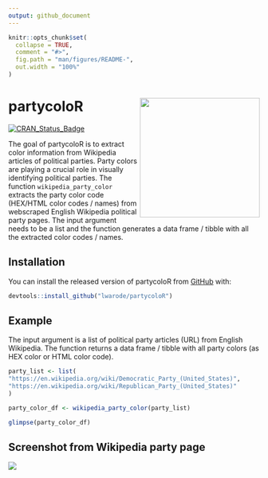 ```yaml
---
output: github_document
---
```


<!-- README.md is generated from README.Rmd. Please edit that file -->

```r
knitr::opts_chunk$set(
  collapse = TRUE,
  comment = "#>",
  fig.path = "man/figures/README-",
  out.width = "100%"
)
```

# partycoloR <img src="partycoloR_sticker.png" align="right" alt="" width="240" />

[![CRAN_Status_Badge](http://www.r-pkg.org/badges/version/partycoloR?color=brightgreen)](https://cran.r-project.org/package=partycoloR)

The goal of partycoloR is to extract color information from Wikipedia articles of political parties. Party colors are playing a crucial role in visually identifying political parties.
The function `wikipedia_party_color` extracts the party color code (HEX/HTML color codes / names) from webscraped English Wikipedia political party pages. 
The input argument needs to be a list and the function generates a data frame / tibble with all the extracted color codes / names.

## Installation

You can install the released version of partycoloR from [GitHub](https://github.com/lwarode/partycoloR) with:

``` r
devtools::install_github("lwarode/partycoloR")
```

## Example

The input argument is a list of political party articles (URL) from English Wikipedia. 
The function returns a data frame / tibble with all party colors (as HEX color or HTML color code).

```r
party_list <- list(
"https://en.wikipedia.org/wiki/Democratic_Party_(United_States)",
"https://en.wikipedia.org/wiki/Republican_Party_(United_States)"
)

party_color_df <- wikipedia_party_color(party_list)

glimpse(party_color_df)
```

## Screenshot from Wikipedia party page

![](partycolorR_example.png)
